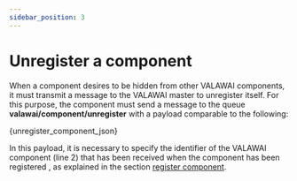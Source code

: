 ```yaml
---
sidebar_position: 3
---
```


# Unregister a component

When a component desires to be hidden from other VALAWAI components, 
it must transmit a message to the VALAWAI master to unregister itself. 
For this purpose, the component must send a message to the queue 
**valawai/component/unregister** with a payload comparable to the following:


<CodeBlock language="json" showLineNumbers>{unregister_component_json}</CodeBlock>

In this payload, it is necessary to specify the identifier of the VALAWAI
component (line 2) that has been received when the component has been registered
, as explained in the section [register component](/docs/architecture/implementations/mov/register_component).
